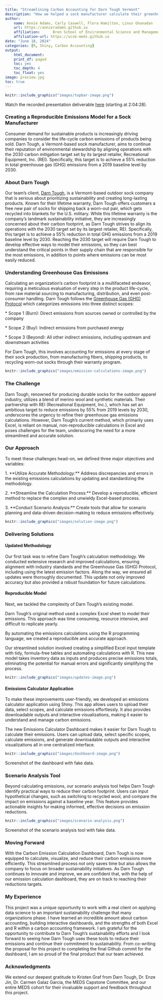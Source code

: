 ```yaml
---
title: "Streamlining Carbon Accounting for Darn Tough Vermont"
description: "How we helped a sock manufacturer calculate their greenhouse gas emissions and pinpoint opportunities for meeting their emissions reduction targets"
author: 
    name: Annie Adams, Carly Caswell, Flora Hamilton, Linus Ghanadan
    url: https://annieradams.github.io
    affiliation:      Bren School of Environmental Science and Management
    affiliation-url: https://ucsb-meds.github.io
date: "June 18, 2024"
categories: [R, Shiny, Carbon Accounting]
output:
    html_document:
    print_df: paged
    toc: yes
    toc_depth: 4
    toc_float: yes
image: preview.jpg
toc: true
---
```


```r
knitr::include_graphics("images/topbar-image.png")
```

Watch the recorded presentation deliverable [here](https://www.youtube.com/watch?v=UCd_WGzBxko) (starting at 2:04:28).

### Creating a Reproducible Emissions Model for a Sock Manufacturer

Consumer demand for sustainable products is increasingly driving companies to consider the life-cycle carbon emissions of products being sold. Darn Tough, a Vermont-based sock manufacturer, aims to continue their reputation of environmental stewardship by aligning operations with the 2030 carbon mitigation target set by its largest retailer, Recreational Equipment, Inc. (REI). Specifically, this target is to achieve a 55% reduction in total greenhouse gas (GHG) emissions from a 2019 baseline level by 2030.

### About Darn Tough

Our team's client, [Darn Tough](https://darntough.com/), is a Vermont-based outdoor sock company that is serious about prioritizing sustainability and creating long-lasting products. Known for their lifetime warranty, Darn Tough offers customers a free new pair of socks for shipping back a worn-out pair, which gets recycled into blankets for the U.S. military. While this lifetime warranty is the company's landmark sustainability initiative, they are increasingly concerned about their carbon footprint, as Darn Tough strives to align its operations with the 2030 target set by its largest retailer, REI. Specifically, this target is to achieve a 55% reduction in total GHG emissions from a 2019 baseline level by 2030. Reaching the 2030 target will require Darn Tough to develop effective ways to model their emissions, so they can best understand the critical points in their supply chain that are responsible for the most emissions, in addition to points where emissions can be most easily reduced.

### Understanding Greenhouse Gas Emissions

Calculating an organization's carbon footprint is a multifaceted endeavor, requiring a meticulous evaluation of every step in the product life-cycle, from raw material sourcing to manufacturing, distribution, and even post-consumer handling. Darn Tough follows the [Greenhouse Gas (GHG) Protocol](https://ghgprotocol.org/) which categorizes emissions into three distinct scopes:

\* Scope 1 (Burn): Direct emissions from sources owned or controlled by the company

\* Scope 2 (Buy): Indirect emissions from purchased energy

\* Scope 3 (Beyond): All other indirect emissions, including upstream and downstream activities

For Darn Tough, this involves accounting for emissions at every stage of their sock production, from manufacturing fibers, shipping products, to recycling worn-out socks through their warranty program.

```r
knitr::include_graphics("images/emission-calculations-image.png")
```

### The Challenge

Darn Tough, renowned for producing durable socks for the outdoor apparel industry, utilizes a blend of merino wool and synthetic materials. Their partnership with REI (Recreational Equipment, Inc.), which has set an ambitious target to reduce emissions by 55% from 2019 levels by 2030, underscores the urgency to refine their greenhouse gas emissions calculations. However, Darn Tough's current method, which primarily uses Excel, is reliant on manual, non-reproducible calculations in Excel and poses challenges for the team, underscoring the need for a more streamlined and accurate solution.

### Our Approach

To meet these challenges head-on, we defined three major objectives and variables:

1\. \*\*Utilize Accurate Methodology:\*\* Address discrepancies and errors in the existing emissions calculations by updating and standardizing the methodology.

2\. \*\*Streamline the Calculation Process:\*\* Develop a reproducible, efficient method to replace the complex and unwieldy Excel-based process.

3\. \*\*Conduct Scenario Analysis:\*\* Create tools that allow for scenario planning and data-driven decision-making to reduce emissions effectively.

```r
knitr::include_graphics("images/solution-image.png")
```

### Delivering Solutions

#### Updated Methodology

Our first task was to refine Darn Tough's calculation methodology. We conducted extensive research and improved calculations, ensuring alignment with industry standards and the Greenhouse Gas (GHG) Protocol, including using the latest emission factors. Along the way, we ensured all updates were thoroughly documented. This update not only improved accuracy but also provided a robust foundation for future calculations.

#### Reproducible Model

Next, we tackled the complexity of Darn Tough's existing model.

Darn Tough's original method used a complex Excel sheet to model their emissions. This approach was time consuming, resource intensive, and difficult to replicate yearly.

By automating the emissions calculations using the R programming language, we created a reproducible and accurate approach.

Our streamlined solution involved creating a simplified Excel input template with tidy, formula-free tables and automating calculations with R. This new model takes inventory data as inputs and produces precise emissions totals, eliminating the potential for manual errors and significantly simplifying the process.

```r
knitr::include_graphics("images/updates-image.png")
```

#### Emissions Calculator Application

To make these improvements user-friendly, we developed an emissions calculator application using Shiny. This app allows users to upload their data, select scopes, and calculate emissions effortlessly. It also provides downloadable outputs and interactive visualizations, making it easier to understand and manage carbon emissions.

The new Emissions Calculator Dashboard makes it easier for Darn Tough to calculate their emissions. Users can upload data, select specific scopes, calculate emissions, and generate downloadable outputs and interactive visualizations all in one centralized interface.

```r
knitr::include_graphics("images/dashboard-image.png")
```

Screenshot of the dashboard with fake data.

### Scenario Analysis Tool

Beyond calculating emissions, our scenario analysis tool helps Darn Tough identify practical ways to reduce their carbon footprint. Users can input hypothetical changes, such as switching to recycled wool, and compare the impact on emissions against a baseline year. This feature provides actionable insights for making informed, effective decisions on emission reductions.

```r
knitr::include_graphics("images/scenario-analysis.png")
```

Screenshot of the scenario analysis tool with fake data.

### Moving Forward

With the Carbon Emission Calculation Dashboard, Darn Tough is now equipped to calculate, visualize, and reduce their carbon emissions more efficiently. This streamlined process not only saves time but also allows the company to focus on broader sustainability initiatives. As Darn Tough continues to innovate and improve, we are confident that, with the help of our emission calculation dashboard, they are on track to reaching their reductions targets.

### My Experience

This project was a unique opportunity to work with a real client on applying data science to an important sustainability challenge that many organizations phase. I have learned an incredible amount about carbon accounting, building interactive dashboards, and the strengths of both Excel and R within a carbon accounting framework. I am grateful for the opportunity to contribute to Darn Tough's sustainability efforts and I look forward to seeing how Darn Tough uses these tools to reduce their emissions and continue their commitment to sustainability. From co-writing the proposal for this project to completing the final Github commit for the dashboard, I am so proud of the final product that our team achieved.

### Acknowledgments

We extend our deepest gratitude to Kristen Graf from Darn Tough, Dr. Enze Jin, Dr. Carmen Galaz Garcia, the MEDS Capstone Committee, and our entire MEDS cohort for their invaluable support and feedback throughout this project.
